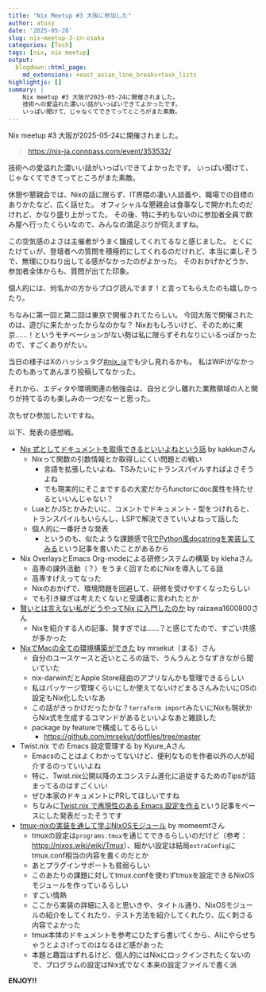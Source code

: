 ```yaml
---
title: "Nix Meetup #3 大阪に参加した"
author: atusy
date: '2025-05-28'
slug: nix-meetup-3-in-osaka
categories: [Tech]
tags: [nix, nix meetup]
output:
  blogdown::html_page:
    md_extensions: +east_asian_line_breaks+task_lists
highlightjs: []
summary: |
    Nix meetup #3 大阪が2025-05-24に開催されました。
    技術への愛溢れた濃いい話がいっぱいできてよかったです。
    いっぱい聞けて、じゃなくてできてってところがまた素敵。
---
```



Nix meetup #3 大阪が2025-05-24に開催されました。

> <https://nix-ja.connpass.com/event/353532/>

技術への愛溢れた濃いい話がいっぱいできてよかったです。
いっぱい聞けて、じゃなくてできてってところがまた素敵。

休憩や懇親会では、Nixの話に限らず、IT界隈の凄い人談義や、職場での目標のありかたなど、広く話せた。
オフィシャルな懇親会は食事なしで開かれたのだけれど、かなり盛り上がってた。
その後、特に予約もないのに参加者全員で飲み屋へ行ったくらいなので、みんなの満足ぶりが伺えますね。

この空気感のよさは主催者がうまく醸成してくれてるなと感じました。
とくにたけてぃが、登壇者への質問を積極的にしてくれるのだけれど、本当に楽しそうで、無理にひねり出してる感がなかったのがよかった。
そのおかげかどうか、参加者全体からも、質問が出てた印象。

個人的には、何名かの方からブログ読んでます！と言ってもらえたのも嬉しかったり。

ちなみに第一回と第二回は東京で開催されてたらしい。
今回大阪で開催されたのは、遊びに来たかったからなのかな？
Nixおもしろいけど、そのために東京……！というモチベーションがない勢は私に限らずそれなりにいるっぽかったので、すごくありがたい。

当日の様子はXのハッシュタグ[#nix_ja](https://x.com/search?q=%23nix_ja&src=typed_query&f=live)でも少し見れるかも。
私はWiFiがなかったのもあってあんまり投稿してなかった。

それから、エディタや環境関連の勉強会は、自分と少し離れた業務領域の人と関りが持てるのも楽しみの一つだなーと思った。

次もぜひ参加したいですね。

以下、発表の感想戦。

- [Nix 式としてドキュメントを取得できるといいよねという話](https://scrapbox.io/kakkun61-scraps/Nix_%E5%BC%8F%E3%81%A8%E3%81%97%E3%81%A6%E3%83%89%E3%82%AD%E3%83%A5%E3%83%A1%E3%83%B3%E3%83%88%E3%82%92%E5%8F%96%E5%BE%97%E3%81%A7%E3%81%8D%E3%82%8B%E3%81%A8%E3%81%84%E3%81%84%E3%82%88%E3%81%AD%E3%81%A8%E3%81%84%E3%81%86%E8%A9%B1) by kakkunさん
    - Nixって関数の引数情報とか取得しにくい問題との戦い
        - 言語を拡張したいよね、TSみたいにトランスパイルすればよさそうよね
        - でも現実的にそこまでするの大変だからfunctorにdoc属性を持たせるといいんじゃない？
    - LuaとかJSとかみたいに、コメントでドキュメント・型をつけれると、トランスパイルもいらんし、LSPで解決できていいよねって話した
    - 個人的に一番好きな発表
        - というのも、似たような課題感で[RでPython風docstringを実装してみる](https://blog.atusy.net/2021/12/20/r-docstring/)という記事を書いたことがあるから
- Nix OverlaysとEmacs Org-modeによる研修システムの構築 by klehaさん
    - 高専の課外活動（？）をうまく回すためにNixを導入してる話
    - 高専すげえってなった
    - Nixのおかげで、環境問題を回避して、研修を受けやすくなったらしい
    - でも引き継ぎは考えたくないと受講者に言われたとか
- [賢いとは言えない私がどうやってNix に入門したのか](https://speakerdeck.com/xantibody/xian-itohayan-enaisi-gadouyatutenix-niru-men-sitanoka) by raizawa1600800さん
    - Nixを紹介する人の記事、賢すぎでは……？と感じてたので、すごい共感が多かった
- [NixでMacの全ての環境構築ができた](https://scrapbox.io/mrsekut-merry-firends/2025%2F5%2F24_Nix%E3%81%A7Mac%E3%81%AE%E5%85%A8%E3%81%A6%E3%81%AE%E7%92%B0%E5%A2%83%E6%A7%8B%E7%AF%89%E3%81%8C%E3%81%A7%E3%81%8D%E3%81%9F_@Nix_meetup_%233) by mrsekut（まる）さん
    - 自分のユースケースと近いところの話で、うんうんとうなずきながら聞いていた
    - nix-darwinだとApple Store経由のアプリなんかも管理できるらしい
    - 私はパッケージ管理くらいにしか使えてないけどまるさんみたいにOSの設定もNix化したいなあ
    - この話がきっかけだったかな？`terraform import`みたいにNixも現状からNix式を生成するコマンドがあるといいよなあと雑談した
    - package by featureで構成してるらしい
        - <https://github.com/mrsekut/dotfiles/tree/master>
- Twist.nix での Emacs 設定管理する by Kyure_Aさん
    - Emacsのことはよくわかってないけど、便利なものを作者以外の人が紹介するのっていいよね
    - 特に、Twist.nix公開以降のエコシステム進化に追従するためのTipsが詰まってるのはすごくいい
    - ぜひ本家のドキュメントにPRしてほしいですね
    - ちなみに[Twist.nix で再現性のある Emacs 設定を作る](https://zenn.dev/kyre/articles/b1959567edfc15)という記事をベースにした発表だったそうです
- [tmux-nixの実装を通して学ぶNixOSモジュール](https://speakerdeck.com/momeemt/tmux-nixnoshi-zhuang-wotong-sitexue-bunixosmoziyuru) by momeemtさん
    - tmuxの設定は`programs.tmux`を通じてできるらしいのだけど（参考：<https://nixos.wiki/wiki/Tmux>）、細かい設定は結局`extraConfig`にtmux.conf相当の内容を書くのだとか
    - あとプラグインサポートも貧弱らしい
    - このあたりの課題に対してtmux.confを使わずtmuxを設定できるNixOSモジュールを作っているらしい
    - すごい情熱
    - ここから実装の詳細に入ると思いきや、タイトル通り、NixOSモジュールの紹介をしてくれたり、テスト方法を紹介してくれたり、広く刺さる内容でよかった
    - tmux本体のドキュメントを参考にひたすら書いてくから、AIにやらせちゃうとよさげってのはなるほど感があった
    - 本題と趣旨はずれるけど、個人的にはNixにロックインされたくないので、プログラムの設定はNix式でなく本来の設定ファイルで書く派


**ENJOY!!**
